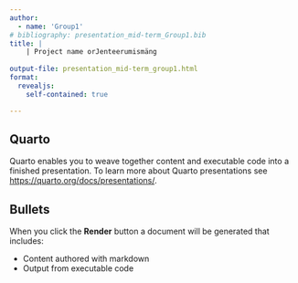 ```yaml
---
author:
  - name: 'Group1'
# bibliography: presentation_mid-term_Group1.bib
title: |
    | Project name orJenteerumismäng
    
output-file: presentation_mid-term_group1.html
format:
  revealjs:
    self-contained: true

---
```


## Quarto

Quarto enables you to weave together content and executable code into a finished presentation. To learn more about Quarto presentations see <https://quarto.org/docs/presentations/>.

## Bullets

When you click the **Render** button a document will be generated that includes:

-   Content authored with markdown
-   Output from executable code


